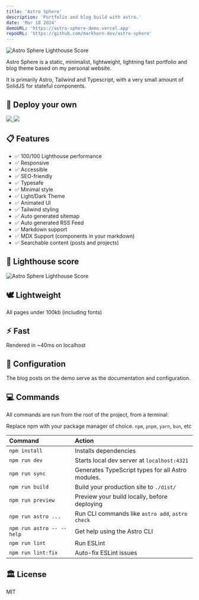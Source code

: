 ```yaml
---
title: 'Astro Sphere'
description: 'Portfolio and blog build with astro.'
date: 'Mar 18 2024'
demoURL: 'https://astro-sphere-demo.vercel.app'
repoURL: 'https://github.com/markhorn-dev/astro-sphere'
---
```


![Astro Sphere Lighthouse Score](/astro-sphere.jpg)

Astro Sphere is a static, minimalist, lightweight, lightning fast portfolio and blog theme based on my personal website.

It is primarily Astro, Tailwind and Typescript, with a very small amount of SolidJS for stateful components.

## 🚀 Deploy your own

<div class='flex gap-2'>
	<a
		target='_blank'
		aria-label='Deploy with Vercel'
		href='https://vercel.com/new/clone?repository-url=https://github.com/markhorn-dev/astro-sphere'>
		<img src='/deploy_vercel.svg' />
	</a>
	<a
		target='_blank'
		aria-label='Deploy with Netlify'
		href='https://app.netlify.com/start/deploy?repository=https://github.com/markhorn-dev/astro-sphere'>
		<img src='/deploy_netlify.svg' />
	</a>
</div>

## 📋 Features

- ✅ 100/100 Lighthouse performance
- ✅ Responsive
- ✅ Accessible
- ✅ SEO-friendly
- ✅ Typesafe
- ✅ Minimal style
- ✅ Light/Dark Theme
- ✅ Animated UI
- ✅ Tailwind styling
- ✅ Auto generated sitemap
- ✅ Auto generated RSS Feed
- ✅ Markdown support
- ✅ MDX Support (components in your markdown)
- ✅ Searchable content (posts and projects)

## 💯 Lighthouse score

![Astro Sphere Lighthouse Score](/lighthouse.png)

## 🕊️ Lightweight

All pages under 100kb (including fonts)

## ⚡︎ Fast

Rendered in ~40ms on localhost

## 📄 Configuration

The blog posts on the demo serve as the documentation and configuration.

## 💻 Commands

All commands are run from the root of the project, from a terminal:

Replace npm with your package manager of choice. `npm`, `pnpm`, `yarn`, `bun`, etc

| Command                   | Action                                            |
| :------------------------ | :------------------------------------------------ |
| `npm install`             | Installs dependencies                             |
| `npm run dev`             | Starts local dev server at `localhost:4321`       |
| `npm run sync`            | Generates TypeScript types for all Astro modules. |
| `npm run build`           | Build your production site to `./dist/`           |
| `npm run preview`         | Preview your build locally, before deploying      |
| `npm run astro ...`       | Run CLI commands like `astro add`, `astro check`  |
| `npm run astro -- --help` | Get help using the Astro CLI                      |
| `npm run lint`            | Run ESLint                                        |
| `npm run lint:fix`        | Auto-fix ESLint issues                            |

## 🏛️ License

MIT
